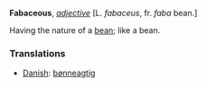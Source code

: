'''Fabaceous''', ''[[adjective (part of speech)|adjective]]'' [L. ''fabaceus'', fr. ''faba'' bean.]

Having the nature of a [[bean]]; like a bean.

===Translations===
*[[Danish]]: [[bønneagtig]]